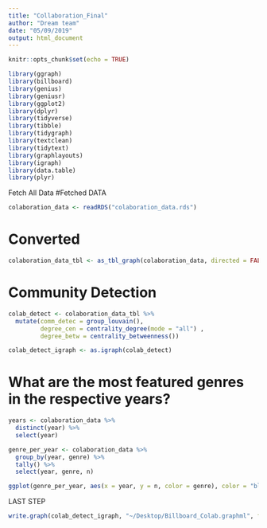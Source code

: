 ```yaml
---
title: "Collaboration_Final"
author: "Dream team"
date: "05/09/2019"
output: html_document
---
```


```r
knitr::opts_chunk$set(echo = TRUE)
```

```r
library(ggraph)
library(billboard)
library(genius)
library(geniusr)
library(ggplot2)
library(dplyr)
library(tidyverse)
library(tibble)
library(tidygraph)
library(textclean)
library(tidytext)
library(graphlayouts)
library(igraph)
library(data.table)
library(plyr)
```

Fetch All Data
#Fetched DATA
```r
colaboration_data <- readRDS("colaboration_data.rds")
```

# Converted 
```r
colaboration_data_tbl <- as_tbl_graph(colaboration_data, directed = FALSE)
```

# Community Detection
```r
colab_detect <- colaboration_data_tbl %>%
  mutate(comm_detec = group_louvain(),
         degree_cen = centrality_degree(mode = "all") ,
         degree_betw = centrality_betweenness())

colab_detect_igraph <- as.igraph(colab_detect)
```
# What are the most featured genres in the respective years?
```r
years <- colaboration_data %>%
  distinct(year) %>%
  select(year)

genre_per_year <- colaboration_data %>%
  group_by(year, genre) %>%
  tally() %>%
  select(year, genre, n)

ggplot(genre_per_year, aes(x = year, y = n, color = genre), color = "blue") + geom_point(stat = "identity") + theme(axis.text.x = element_text(angle = 90))
```

LAST STEP
```r
write.graph(colab_detect_igraph, "~/Desktop/Billboard_Colab.graphml", format=c("graphml"))
```
